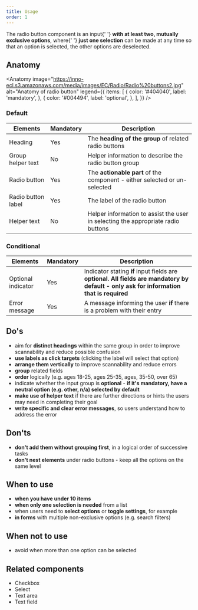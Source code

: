 ```yaml
---
title: Usage
order: 1
---
```



<Paragraph size="lead">
  The radio button component is an input{' '}
  <strong>with at least two, mutually exclusive options</strong>, where{' '}
  <strong>just one selection</strong> can be made at any time so that an option
  is selected, the other options are deselected.
</Paragraph>

## Anatomy

<Anatomy
  image="https://inno-ecl.s3.amazonaws.com/media/images/EC/Radio/Radio%20buttons2.jpg"
  alt="Anatomy of radio button"
  legend={{
    items: [
      {
        color: '#404040',
        label: 'mandatory',
      },
      {
        color: '#004494',
        label: 'optional',
      },
    ],
  }}
/>

### Default

| Elements           | Mandatory | Description                                                                      |
| ------------------ | --------- | -------------------------------------------------------------------------------- |
| Heading            | Yes       | The **heading of the group** of related radio buttons                            |
| Group helper text  | No        | Helper information to describe the radio button group                            |
| Radio button       | Yes       | The **actionable part** of the component - either selected or un-selected        |
| Radio button label | Yes       | The label of the radio button                                                    |
| Helper text        | No        | Helper information to assist the user in selecting the appropriate radio buttons |

### Conditional

| Elements           | Mandatory | Description                                                                                                                                 |
| ------------------ | --------- | ------------------------------------------------------------------------------------------------------------------------------------------- |
| Optional indicator | Yes       | Indicator stating **if** input fields are **optional**. **All fields are mandatory by default - only ask for information that is required** |
| Error message      | Yes       | A message informing the user **if** there is a problem with their entry                                                                     |

## Do's

- aim for **distinct headings** within the same group in order to improve scannability and reduce possible confusion
- **use labels as click targets** (clicking the label will select that option)
- **arrange them vertically** to improve scannability and reduce errors
- **group** related fields
- **order** logically (e.g. ages 18-25, ages 25-35, ages, 35-50, over 65)
- indicate whether the input group is **optional** - **if it's mandatory, have a neutral option (e.g. other, n/a) selected by default**
- **make use of helper text** if there are further directions or hints the users may need in completing their goal
- **write specific and clear error messages**, so users understand how to address the error

## Don'ts

- **don't add them without grouping first**, in a logical order of successive tasks
- **don't nest elements** under radio buttons - keep all the options on the same level

## When to use

- **when you have under 10 items**
- **when only one selection is needed** from a list
- when users need to **select options** or **toggle settings**, for example
- **in forms** with multiple non-exclusive options (e.g. search filters)

## When not to use

- avoid when more than one option can be selected

## Related components

- <Link to="/ec/components/forms/checkbox/usage/" standalone>
    Checkbox
  </Link>
- <Link to="/ec/components/forms/select/usage/" standalone>
    Select
  </Link>
- <Link to="/ec/components/forms/text-area/usage/" standalone>
    Text area
  </Link>
- <Link to="/ec/components/forms/text-field/usage/" standalone>
    Text field
  </Link>
